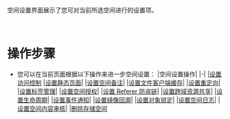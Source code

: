 空间设置界面展示了您可对当前所选空间进行的设置项。

<br>

# **操作步骤**
- 您可以在当前页面根据以下操作来进一步空间设置：
   |空间设置操作|
   |-|
   |[设置访问控制](/kodo/development_guidelines/8502/set-access-control)
   |[设置静态页面](/kodo/development_guidelines/12269/set-a-static-page)|
   |[设置空间备注](/kodo/development_guidelines/12157/set-the-space-note)|
   |[设置文件客户端缓存](/kodo/development_guidelines/8535/settings-file-the-client-cache)|
   |[设置重定向](/kodo/development_guidelines/12262/set-the-redirect)|
   |[设置标签管理](/kodo/development_guidelines/8536/set-up-the-label-management)|
   |[设置空间授权](/kodo/development_guidelines/8537/set-the-space-authorization)|
   |[设置 Referer 防盗链](/kodo/development_guidelines/8538/set-the-referer-hotlinking-prevention)|
   |[设置跨域资源共享](/kodo/development_guidelines/8539/set-the-cross-domain-resource-sharing)|
   |[设置生命周期](/kodo/development_guidelines/8540/set-the-life-cycle)|
   |[设置事件通知](/kodo/development_guidelines/8541/set-the-event-notification)|
   |[设置镜像回源](/kodo/development_guidelines/8542/set-up-the-mirror-back-to-the-source)|
   |[设置对象锁定](/kodo/development_guidelines/8545/set-the-object-lock)|
   |[设置空间日志](/kodo/development_guidelines/8546/set-the-space-log)|
   |[设置空间内容审核](/kodo/development_guidelines/8547/set-the-space-content-review)|
   |[删除存储空间](/kodo/development_guidelines/8548/remove-the-storage-space)
